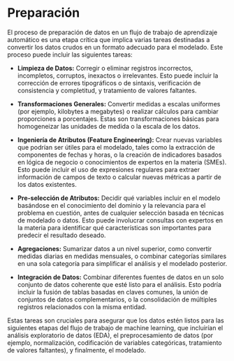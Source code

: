 # Preparación {#sec-preparacion}

El proceso de preparación de datos en un flujo de trabajo de aprendizaje
automático es una etapa crítica que implica varias tareas destinadas a
convertir los datos crudos en un formato adecuado para el modelado. Este
proceso puede incluir las siguientes tareas:

- **Limpieza de Datos:** Corregir o eliminar registros incorrectos, incompletos,
corruptos, inexactos o irrelevantes. Esto puede incluir la corrección de
errores tipográficos o de sintaxis, verificación de consistencia y completitud,
y tratamiento de valores faltantes.

- **Transformaciones Generales:** Convertir medidas a escalas uniformes (por
ejemplo, kilobytes a megabytes) o realizar cálculos para cambiar proporciones a
porcentajes. Estas son transformaciones básicas para homogeneizar las unidades
de medida o la escala de los datos.

- **Ingeniería de Atributos (Feature Engineering):** Crear nuevas variables que
podrían ser útiles para el modelado, tales como la extracción de componentes de
fechas y horas, o la creación de indicadores basados en lógica de negocio o
conocimientos de expertos en la materia (SMEs). Esto puede incluir el uso de
expresiones regulares para extraer información de campos de texto o calcular
nuevas métricas a partir de los datos existentes.

- **Pre-selección de Atributos:** Decidir qué variables incluir en el modelo
basándose en el conocimiento del dominio y la relevancia para el problema en
cuestión, antes de cualquier selección basada en técnicas de modelado o datos.
Esto puede involucrar consultas con expertos en la materia para identificar qué
características son importantes para predecir el resultado deseado.

- **Agregaciones:** Sumarizar datos a un nivel superior, como convertir medidas
diarias en medidas mensuales, o combinar categorías similares en una sola
categoría para simplificar el análisis y el modelado posterior.

- **Integración de Datos:** Combinar diferentes fuentes de datos en un solo
conjunto de datos coherente que esté listo para el análisis. Esto podría
incluir la fusión de tablas basadas en claves comunes, la unión de conjuntos de
datos complementarios, o la consolidación de múltiples registros relacionados
con la misma entidad.

Estas tareas son cruciales para asegurar que los datos estén listos para las
siguientes etapas del flujo de trabajo de machine learning, que incluirían el
análisis exploratorio de datos (EDA), el preprocesamiento de datos (por
ejemplo, normalización, codificación de variables categóricas, tratamiento de
valores faltantes), y finalmente, el modelado.
